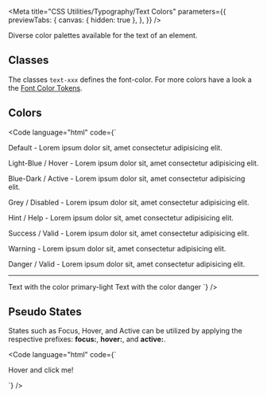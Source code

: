
<Meta
  title="CSS Utilities/Typography/Text Colors"
  parameters={{
    previewTabs: {
      canvas: { hidden: true },
    },
  }}
/>

<Banner label="Text Colors" section="CSS Utilities" color="yellow" puzzle />

<Lead>Diverse color palettes available for the text of an element.</Lead>

## Classes

The classes `text-xxx` defines the font-color. For more colors have a look a the [Font Color Tokens]().

<CssTypographyColors />

## Colors

<Code language="html" code={`
<p>Default - Lorem ipsum dolor sit, amet consectetur adipisicing elit.</p>
<p class="text-light-blue">Light-Blue / Hover - Lorem ipsum dolor sit, amet consectetur adipisicing elit.</p>
<p class="text-primary-dark">Blue-Dark / Active - Lorem ipsum dolor sit, amet consectetur adipisicing elit.</p>
<p class="text-grey">Grey / Disabled - Lorem ipsum dolor sit, amet consectetur adipisicing elit.</p>
<p class="text-primary-light">Hint / Help - Lorem ipsum dolor sit, amet consectetur adipisicing elit.</p>
<p class="text-success">Success / Valid - Lorem ipsum dolor sit, amet consectetur adipisicing elit.</p>
<p class="text-warning">Warning - Lorem ipsum dolor sit, amet consectetur adipisicing elit.</p>
<p class="text-danger">Danger / Valid - Lorem ipsum dolor sit, amet consectetur adipisicing elit.</p>

<hr />

<bal-text color="primary-light">Text with the color primary-light</bal-text>
<bal-text color="danger">Text with the color danger</bal-text>
`} />

## Pseudo States

States such as Focus, Hover, and Active can be utilized by applying the respective prefixes: **focus:**, **hover:**, and **active:**.

<Code
  language="html"
  code={`
<div class="bg-green-2 text-grey hover:text-primary active:text-danger cursor-pointer">
  <p class="p-normal">Hover and click me!</p>
</div>
`}
/>

<Footer>
  <LinkCards>
    <LinkCard
      pageTitle="Foundation/Typography"
      description="Baloise Create is the corporate typeface. Its clear appearance underlines the modern and future-oriented brand expression."
    />
    <LinkCard
      pageTitle="Foundation/Colors"
      description="The colors create a brand-specific look & feel. The multi-color approach represents the contemporary and inspiring Baloise we are."
    />
    <LinkCard
      pageTitle="Tokens/Overview"
      description="Design tokens serve as the definitive source for naming and storing design choices"
    />
  </LinkCards>
</Footer>
